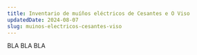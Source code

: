 ---
title: Inventario de muíños eléctricos de Cesantes e O Viso
updatedDate: 2024-08-07
slug: muinos-electricos-cesantes-viso
---

BLA BLA BLA
